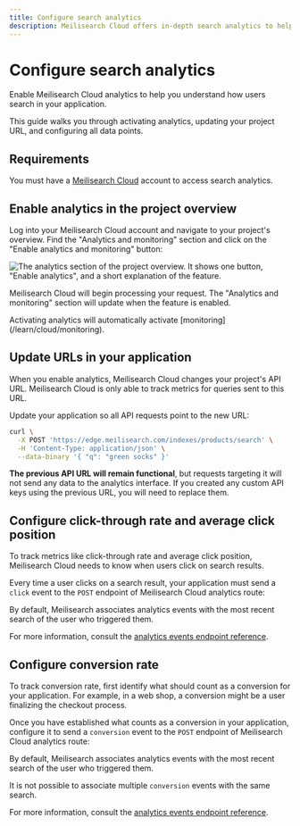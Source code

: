 ```yaml
---
title: Configure search analytics
description: Meilisearch Cloud offers in-depth search analytics to help you understand how users search in your application.
---
```


# Configure search analytics

Enable Meilisearch Cloud analytics to help you understand how users search in your application.

This guide walks you through activating analytics, updating your project URL, and configuring all data points.

## Requirements

You must have a [Meilisearch Cloud](https://meilisearch.com/cloud?utm_campaign=oss&utm_source=docs&utm_medium=analytics) account to access search analytics.

## Enable analytics in the project overview

Log into your Meilisearch Cloud account and navigate to your project's overview. Find the "Analytics and monitoring" section and click on the "Enable analytics and monitoring" button:

![The analytics section of the project overview. It shows one button, "Enable analytics", and a short explanation of the feature.](/assets/images/cloud-analytics/01-analytics-enable.png)

Meilisearch Cloud will begin processing your request. The "Analytics and monitoring" section will update when the feature is enabled.

<Capsule intent="note" title="Monitoring and analytics">
Activating analytics will automatically activate [monitoring](/learn/cloud/monitoring).
</Capsule>

## Update URLs in your application

When you enable analytics, Meilisearch Cloud changes your project's API URL. Meilisearch Cloud is only able to track metrics for queries sent to this URL.

Update your application so all API requests point to the new URL:

```sh
curl \
  -X POST 'https://edge.meilisearch.com/indexes/products/search' \
  -H 'Content-Type: application/json' \
  --data-binary '{ "q": "green socks" }'
```

**The previous API URL will remain functional**, but requests targeting it will not send any data to the analytics interface. If you created any custom API keys using the previous URL, you will need to replace them.

## Configure click-through rate and average click position

To track metrics like click-through rate and average click position, Meilisearch Cloud needs to know when users click on search results.

Every time a user clicks on a search result, your application must send a `click` event to the `POST` endpoint of Meilisearch Cloud analytics route:

<CodeSamples id="analytics_event_click_1" />

By default, Meilisearch associates analytics events with the most recent search of the user who triggered them.

For more information, consult the [analytics events endpoint reference](/learn/analytics/events_endpoint#the-conversion-event-object).

## Configure conversion rate

To track conversion rate, first identify what should count as a conversion for your application. For example, in a web shop, a conversion might be a user finalizing the checkout process.

Once you have established what counts as a conversion in your application, configure it to send a `conversion` event to the `POST` endpoint of Meilisearch Cloud analytics route:

<CodeSamples id="analytics_event_conversion_1" />

By default, Meilisearch associates analytics events with the most recent search of the user who triggered them.

It is not possible to associate multiple `conversion` events with the same search.

For more information, consult the [analytics events endpoint reference](/learn/analytics/events_endpoint#the-conversion-event-object).

